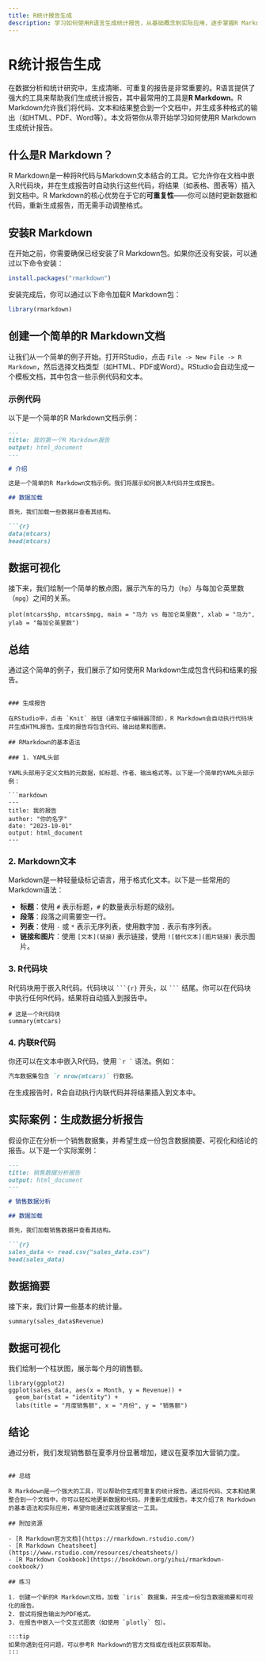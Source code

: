 ```yaml
---
title: R统计报告生成
description: 学习如何使用R语言生成统计报告，从基础概念到实际应用，逐步掌握R Markdown的使用方法。
---
```


# R统计报告生成

在数据分析和统计研究中，生成清晰、可重复的报告是非常重要的。R语言提供了强大的工具来帮助我们生成统计报告，其中最常用的工具是**R Markdown**。R Markdown允许我们将代码、文本和结果整合到一个文档中，并生成多种格式的输出（如HTML、PDF、Word等）。本文将带你从零开始学习如何使用R Markdown生成统计报告。

## 什么是R Markdown？

R Markdown是一种将R代码与Markdown文本结合的工具。它允许你在文档中嵌入R代码块，并在生成报告时自动执行这些代码，将结果（如表格、图表等）插入到文档中。R Markdown的核心优势在于它的**可重复性**——你可以随时更新数据和代码，重新生成报告，而无需手动调整格式。

## 安装R Markdown

在开始之前，你需要确保已经安装了R Markdown包。如果你还没有安装，可以通过以下命令安装：

```r
install.packages("rmarkdown")
```

安装完成后，你可以通过以下命令加载R Markdown包：

```r
library(rmarkdown)
```

## 创建一个简单的R Markdown文档

让我们从一个简单的例子开始。打开RStudio，点击 `File -> New File -> R Markdown`，然后选择文档类型（如HTML、PDF或Word）。RStudio会自动生成一个模板文档，其中包含一些示例代码和文本。

### 示例代码

以下是一个简单的R Markdown文档示例：

```markdown
---
title: 我的第一个R Markdown报告
output: html_document
---

# 介绍

这是一个简单的R Markdown文档示例。我们将展示如何嵌入R代码并生成报告。

## 数据加载

首先，我们加载一些数据并查看其结构。

```{r}
data(mtcars)
head(mtcars)
```

## 数据可视化

接下来，我们绘制一个简单的散点图，展示汽车的马力（`hp`）与每加仑英里数（`mpg`）之间的关系。

```{r}
plot(mtcars$hp, mtcars$mpg, main = "马力 vs 每加仑英里数", xlab = "马力", ylab = "每加仑英里数")
```

## 总结

通过这个简单的例子，我们展示了如何使用R Markdown生成包含代码和结果的报告。
```

### 生成报告

在RStudio中，点击 `Knit` 按钮（通常位于编辑器顶部），R Markdown会自动执行代码块并生成HTML报告。生成的报告将包含代码、输出结果和图表。

## RMarkdown的基本语法

### 1. YAML头部

YAML头部用于定义文档的元数据，如标题、作者、输出格式等。以下是一个简单的YAML头部示例：

```markdown
---
title: 我的报告
author: "你的名字"
date: "2023-10-01"
output: html_document
---
```

### 2. Markdown文本

Markdown是一种轻量级标记语言，用于格式化文本。以下是一些常用的Markdown语法：

- **标题**：使用 `#` 表示标题，`#` 的数量表示标题的级别。
- **段落**：段落之间需要空一行。
- **列表**：使用 `-` 或 `*` 表示无序列表，使用数字加 `.` 表示有序列表。
- **链接和图片**：使用 `[文本](链接)` 表示链接，使用 `![替代文本](图片链接)` 表示图片。

### 3. R代码块

R代码块用于嵌入R代码。代码块以 ```` ```{r} ```` 开头，以 ```` ``` ```` 结尾。你可以在代码块中执行任何R代码，结果将自动插入到报告中。

```{r}
# 这是一个R代码块
summary(mtcars)
```

### 4. 内联R代码

你还可以在文本中嵌入R代码，使用 `` `r ` `` 语法。例如：

```markdown
汽车数据集包含 `r nrow(mtcars)` 行数据。
```

在生成报告时，R会自动执行内联代码并将结果插入到文本中。

## 实际案例：生成数据分析报告

假设你正在分析一个销售数据集，并希望生成一份包含数据摘要、可视化和结论的报告。以下是一个实际案例：

```markdown
---
title: 销售数据分析报告
output: html_document
---

# 销售数据分析

## 数据加载

首先，我们加载销售数据并查看其结构。

```{r}
sales_data <- read.csv("sales_data.csv")
head(sales_data)
```

## 数据摘要

接下来，我们计算一些基本的统计量。

```{r}
summary(sales_data$Revenue)
```

## 数据可视化

我们绘制一个柱状图，展示每个月的销售额。

```{r}
library(ggplot2)
ggplot(sales_data, aes(x = Month, y = Revenue)) +
  geom_bar(stat = "identity") +
  labs(title = "月度销售额", x = "月份", y = "销售额")
```

## 结论

通过分析，我们发现销售额在夏季月份显著增加，建议在夏季加大营销力度。
```

## 总结

R Markdown是一个强大的工具，可以帮助你生成可重复的统计报告。通过将代码、文本和结果整合到一个文档中，你可以轻松地更新数据和代码，并重新生成报告。本文介绍了R Markdown的基本语法和实际应用，希望你能通过实践掌握这一工具。

## 附加资源

- [R Markdown官方文档](https://rmarkdown.rstudio.com/)
- [R Markdown Cheatsheet](https://www.rstudio.com/resources/cheatsheets/)
- [R Markdown Cookbook](https://bookdown.org/yihui/rmarkdown-cookbook/)

## 练习

1. 创建一个新的R Markdown文档，加载 `iris` 数据集，并生成一份包含数据摘要和可视化的报告。
2. 尝试将报告输出为PDF格式。
3. 在报告中嵌入一个交互式图表（如使用 `plotly` 包）。

:::tip
如果你遇到任何问题，可以参考R Markdown的官方文档或在线社区获取帮助。
:::